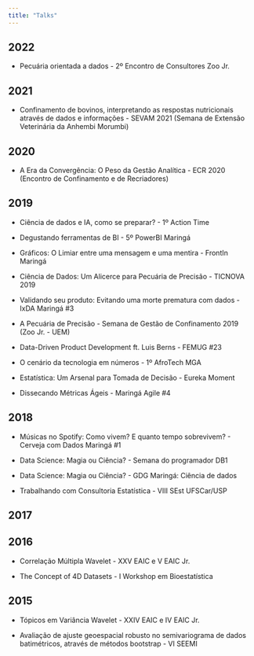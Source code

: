 ```yaml
---
title: "Talks"
---
```


## 2022

-   Pecuária orientada a dados - 2º Encontro de Consultores Zoo Jr.

## 2021

-   Confinamento de bovinos, interpretando as respostas nutricionais através de dados e informações - SEVAM 2021 (Semana de Extensão Veterinária da Anhembi Morumbi)

## 2020

-   A Era da Convergência: O Peso da Gestão Analítica - ECR 2020 (Encontro de Confinamento e de Recriadores)

## 2019

-   Ciência de dados e IA, como se preparar? - 1º Action Time

-   Degustando ferramentas de BI - 5º PowerBI Maringá

-   Gráficos: O Limiar entre uma mensagem e uma mentira - FrontIn Maringá

-   Ciência de Dados: Um Alicerce para Pecuária de Precisão - TICNOVA 2019

-   Validando seu produto: Evitando uma morte prematura com dados - IxDA Maringá #3

-   A Pecuária de Precisão - Semana de Gestão de Confinamento 2019 (Zoo Jr. - UEM)

-   Data-Driven Product Development ft. Luis Berns - FEMUG #23

-   O cenário da tecnologia em números - 1º AfroTech MGA

-   Estatística: Um Arsenal para Tomada de Decisão - Eureka Moment

-   Dissecando Métricas Ágeis - Maringá Agile #4

## 2018

-   Músicas no Spotify: Como vivem? E quanto tempo sobrevivem? - Cerveja com Dados Maringá #1

-   Data Science: Magia ou Ciência? - Semana do programador DB1

-   Data Science: Magia ou Ciência? - GDG Maringá: Ciência de dados

-   Trabalhando com Consultoria Estatística - VIII SEst UFSCar/USP

## 2017

## 2016

-   Correlação Múltipla Wavelet - XXV EAIC e V EAIC Jr.

-   The Concept of 4D Datasets - I Workshop em Bioestatística

## 2015

-   Tópicos em Variância Wavelet - XXIV EAIC e IV EAIC Jr.

-   Avaliação de ajuste geoespacial robusto no semivariograma de dados batimétricos, através de métodos bootstrap - VI SEEMI


